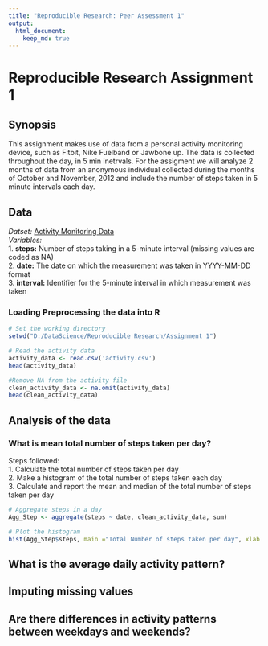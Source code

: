 ```yaml
---
title: "Reproducible Research: Peer Assessment 1"
output: 
  html_document:
    keep_md: true
---
```


# Reproducible Research Assignment 1

## Synopsis

This assignment makes use of data from a personal activity monitoring device, such as Fitbit, Nike Fuelband or Jawbone up. The data is collected throughout the day, in 5 min inetrvals. For the assigment we will analyze 2 months of data from an anonymous individual collected during the months of October and November, 2012 and include the number of steps taken in 5 minute intervals each day.

## Data

*Datset:* [Activity Monitoring Data](https://d396qusza40orc.cloudfront.net/repdata%2Fdata%2Factivity.zip)  
*Variables:*  
    1. **steps:** Number of steps taking in a 5-minute interval (missing values are coded as NA)   
    2. **date:** The date on which the measurement was taken in YYYY-MM-DD format   
    3. **interval:** Identifier for the 5-minute interval in which measurement was taken  

### Loading Preprocessing the data into R
```r
# Set the working directory
setwd("D:/DataScience/Reproducible Research/Assignment 1")

# Read the activity data
activity_data <- read.csv('activity.csv')
head(activity_data)

#Remove NA from the activity file
clean_activity_data <- na.omit(activity_data)
head(clean_activity_data)
```

## Analysis of the data
### What is mean total number of steps taken per day?

Steps followed:  
 1. Calculate the total number of steps taken per day  
 2. Make a histogram of the total number of steps taken each day  
 3. Calculate and report the mean and median of the total number of steps taken per day
 
```r
# Aggregate steps in a day 
Agg_Step <- aggregate(steps ~ date, clean_activity_data, sum)

# Plot the histogram 
hist(Agg_Step$steps, main ="Total Number of steps taken per day", xlab = "Steps/Day", col = "blue")

```


## What is the average daily activity pattern?



## Imputing missing values



## Are there differences in activity patterns between weekdays and weekends?
